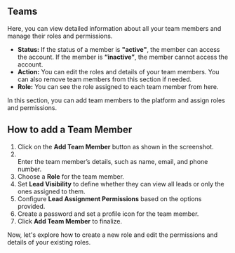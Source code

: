 ## **Teams**

Here, you can view detailed information about all your team members and manage their roles and permissions.

- **Status:** If the status of a member is **"active"**, the member can access the account. If the member is **“inactive”**, the member cannot access the account.
- **Action:** You can edit the roles and details of your team members. You can also remove team members from this section if needed.
- **Role:** You can see the role assigned to each team member from here.

In this section, you can add team members to the platform and assign roles and permissions.

## **How to add a Team Member**

1. Click on the **Add Team Member** button as shown in the screenshot.
2. \
   Enter the team member’s details, such as name, email, and phone number.
3. Choose a **Role** for the team member.
4. Set **Lead Visibility** to define whether they can view all leads or only the ones assigned to them.
5. Configure **Lead Assignment Permissions** based on the options provided.
6. Create a password and set a profile icon for the team member.
7. Click **Add Team Member** to finalize.

Now, let's explore how to create a new role and edit the permissions and details of your existing roles.